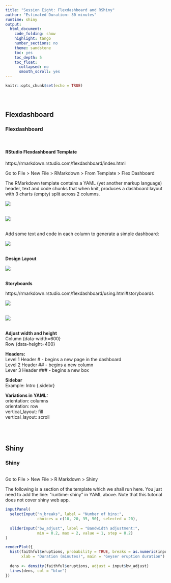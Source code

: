 ```yaml
---
title: "Session Eight: Flexdashboard and RShiny"
author: "Estimated Duration: 30 minutes"
runtime: shiny
output:
  html_document: 
    code_folding: show
    highlight: tango
    number_sections: no
    theme: sandstone
    toc: yes
    toc_depth: 5
    toc_float:
      collapsed: no
      smooth_scroll: yes
---
```


```r
knitr::opts_chunk$set(echo = TRUE)
```
<br>

# {.tabset}

## Flexdashboard

### __Flexdashboard__

<br>

#### RStudio Flexdashboard Template

https://rmarkdown.rstudio.com/flexdashboard/index.html  

Go to File > New File > RMarkdown > From Template > Flex Dashboard  

The RMarkdown template contains a YAML (yet another markup language) header, text and code chunks that when knit, produces a dashboard layout with 3 charts (empty) split across 2 columns.  

![](/Users/user/Documents/REnv/Flexdashboard_Template.png)
<br>
<br>

![](/Users/user/Documents/REnv/Flexdashboard_Template_Knit.png)
<br>
<br>

Add some text and code in each column to generate a simple dashboard:  

![](/Users/user/Documents/REnv/Flexdashboard_Example1.png)
<br>
<br>

**Design Layout**  

![](/Users/user/Documents/REnv/Flexdashboard_Layout.png)
<br>
<br>

**Storyboards**  

https://rmarkdown.rstudio.com/flexdashboard/using.html#storyboards  

![](/Users/user/Documents/REnv/Flexdashboard_Storyboard.png)
<br>
<br>

![](/Users/user/Documents/REnv/Flexdashboard_Storyboard_Code.png)
<br>
<br>


**Adjust width and height**  
Column {data-width=600}  
Row {data-height=400}  

**Headers:**  
Level 1 Header # - begins a new page in the dashboard  
Level 2 Header ## - begins a new column  
Lever 3 Header ### - begins a new box  

**Sidebar**  
Example: Intro {.sidebr}  

**Variations in YAML:**  
orientation: columns  
orientation: row  
vertical_layout: fill  
vertical_layout: scroll  

<br>
<br>

## Shiny

### Shiny

<br>
Go to File > New File > R Markdown > Shiny

The following is a section of the template which we shall run here. You just need to add the line: "runtime: shiny" in YAML above. Note that this tutorial does not cover shiny web app.  

```r
inputPanel(
  selectInput("n_breaks", label = "Number of bins:",
              choices = c(10, 20, 35, 50), selected = 20),
  
  sliderInput("bw_adjust", label = "Bandwidth adjustment:",
              min = 0.2, max = 2, value = 1, step = 0.2)
)

renderPlot({
  hist(faithful$eruptions, probability = TRUE, breaks = as.numeric(input$n_breaks),
       xlab = "Duration (minutes)", main = "Geyser eruption duration")
  
  dens <- density(faithful$eruptions, adjust = input$bw_adjust)
  lines(dens, col = "blue")
})
```

<br>
<br>
